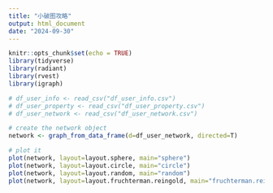 ```yaml
---
title: "小破图攻略"
output: html_document
date: "2024-09-30"
---
```


```r
knitr::opts_chunk$set(echo = TRUE)
library(tidyverse)
library(radiant)
library(rvest)
library(igraph)
```

```r
# df_user_info <- read_csv("df_user_info.csv")
# df_user_property <- read_csv("df_user_property.csv")
# df_user_network <- read_csv("df_user_network.csv")
```

```r

# create the network object
network <- graph_from_data_frame(d=df_user_network, directed=T) 

# plot it
plot(network, layout=layout.sphere, main="sphere")
plot(network, layout=layout.circle, main="circle")
plot(network, layout=layout.random, main="random")
plot(network, layout=layout.fruchterman.reingold, main="fruchterman.reingold")
```


